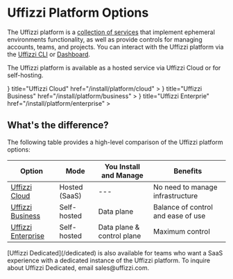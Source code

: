 
# Uffizzi Platform Options

The Uffizzi platform is a [collection of services](/architecture/overview) that implement ephemeral environments functionality, as well as provide controls for managing accounts, teams, and projects. You can interact with the Uffizzi platform via the [Uffizzi CLI](/cli) or [Dashboard](/usage/dashboard).

The Uffizzi platform is available as a hosted service via Uffizzi Cloud or for self-hosting.

<Cards num={3}>
  <Cards.Card
    arrow
    icon={<Cloud />}
    title="Uffizzi Cloud"
    href="/install/platform/cloud"
  >
  </Cards.Card>
  <Cards.Card
    arrow
    icon={<Server />}
    title="Uffizzi Business"
    href="/install/platform/business"
  >
  </Cards.Card>
  <Cards.Card
    arrow
    icon={<Server />}
    title="Uffizzi Enterprie"
    href="/install/platform/enterprise"
  >
  </Cards.Card>
</Cards>

## What's the difference?

The following table provides a high-level comparison of the Uffizzi platform options:


| Option | Mode | You Install and Manage | Benefits |
| ------ | ---- | ----------------- | -------- |
| [Uffizzi Cloud](/cloud) | Hosted (SaaS) | --- | No need to manage infrastructure |
| [Uffizzi Business](/install/platform/business) | Self-hosted | Data plane | Balance of control and ease of use |
| [Uffizzi Enterprise](/install/platform/enterprise) | Self-hosted | Data plane & control plane | Maximum control |


<Callout type="info">
    [Uffizzi Dedicated](/dedicated) is also available for teams who want a SaaS experience with a dedicated instance of the Uffizzi platform. To inquire about Uffizzi Dedicated, email sales@uffizzi.com.
</Callout>